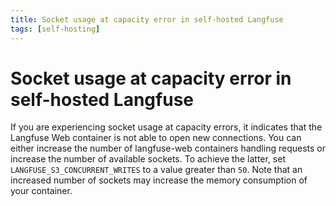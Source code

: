 ```yaml
---
title: Socket usage at capacity error in self-hosted Langfuse
tags: [self-hosting]
---
```


# Socket usage at capacity error in self-hosted Langfuse

If you are experiencing socket usage at capacity errors, it indicates that the Langfuse Web container is not able to open new connections.
You can either increase the number of langfuse-web containers handling requests or increase the number of available sockets.
To achieve the latter, set `LANGFUSE_S3_CONCURRENT_WRITES` to a value greater than `50`.
Note that an increased number of sockets may increase the memory consumption of your container.
